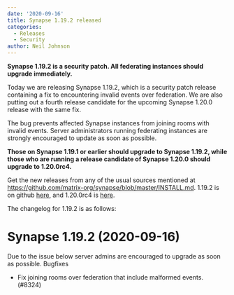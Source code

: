 ```yaml
---
date: '2020-09-16'
title: Synapse 1.19.2 released
categories:
  - Releases
  - Security
author: Neil Johnson
---
```


__Synapse 1.19.2 is a security patch. All federating instances should upgrade immediately.__

Today we are releasing Synapse 1.19.2, which is a security patch release containing a fix to encountering invalid events over federation. We are also putting out a fourth release candidate for the upcoming Synapse 1.20.0 release with the same fix.

The bug prevents affected Synapse instances from joining rooms with invalid events. Server administrators running federating instances are strongly encouraged to update as soon as possible.

__Those on Synapse 1.19.1 or earlier should upgrade to Synapse 1.19.2, while those who are running a release candidate of Synapse 1.20.0 should upgrade to 1.20.0rc4.__

Get the new releases from any of the usual sources mentioned at https://github.com/matrix-org/synapse/blob/master/INSTALL.md. 1.19.2 is on github [here](https://github.com/matrix-org/synapse/releases/tag/v1.19.2), and 1.20.0rc4 is [here](https://github.com/matrix-org/synapse/releases/tag/v1.20.0rc4).

The changelog for 1.19.2 is as follows:

# Synapse 1.19.2 (2020-09-16)
Due to the issue below server admins are encouraged to upgrade as soon as possible.
Bugfixes
- Fix joining rooms over federation that include malformed events. (#8324)
